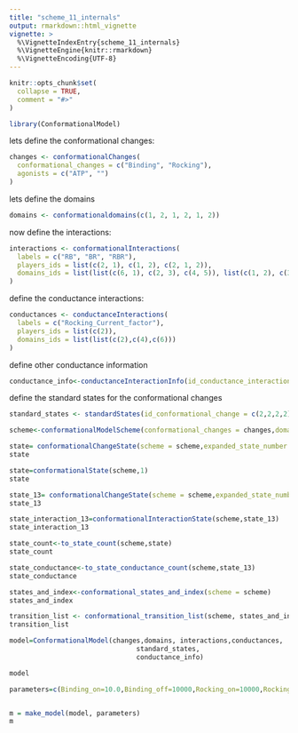 ```yaml
---
title: "scheme_11_internals"
output: rmarkdown::html_vignette
vignette: >
  %\VignetteIndexEntry{scheme_11_internals}
  %\VignetteEngine{knitr::rmarkdown}
  %\VignetteEncoding{UTF-8}
---
```


```r
knitr::opts_chunk$set(
  collapse = TRUE,
  comment = "#>"
)
```

```r
library(ConformationalModel)

```



lets define the conformational changes: 

```r

changes <- conformationalChanges(
  conformational_changes = c("Binding", "Rocking"),
  agonists = c("ATP", "")
)

```

lets define the domains
```r

domains <- conformationaldomains(c(1, 2, 1, 2, 1, 2))

```



now define the interactions: 
```r
interactions <- conformationalInteractions(
  labels = c("RB", "BR", "RBR"),
  players_ids = list(c(2, 1), c(1, 2), c(2, 1, 2)),
  domains_ids = list(list(c(6, 1), c(2, 3), c(4, 5)), list(c(1, 2), c(3, 4), c(5, 6)), list(c(6, 1, 2), c(2, 3, 4), c(4, 5, 6)))
)

```



define the conductance interactions: 
```r

conductances <- conductanceInteractions(
  labels = c("Rocking_Current_factor"),
  players_ids = list(c(2)),
  domains_ids = list(list(c(2),c(4),c(6)))
)

```


define other conductance information

```r
conductance_info<-conductanceInteractionInfo(id_conductance_interaction = 1,kind = "equilibrium", leakeage_label = "Leakeage_current_ratio")

```


define the standard states for the conformational changes
```r

standard_states <- standardStates(id_conformational_change = c(2,2,2,2),id_interaction = c(1,2,3,3) ,pos_within_interaction = c(1,2,1,3) ,count =c(1,1,1,1) )

```









```r
scheme<-conformationalModelScheme(conformational_changes = changes,domains = domains,interactions = interactions,conductaces = conductances)
```



```r
state= conformationalChangeState(scheme = scheme,expanded_state_number = 11)
state
```



```r
state=conformationalState(scheme,1)
state
```


```r
state_13= conformationalChangeState(scheme = scheme,expanded_state_number = 14)
state_13
```



```r
state_interaction_13=conformationalInteractionState(scheme,state_13)
state_interaction_13
```

```r

state_count<-to_state_count(scheme,state)
state_count

```
```r
state_conductance<-to_state_conductance_count(scheme,state_13)
state_conductance
```
```r

states_and_index<-conformational_states_and_index(scheme = scheme)
states_and_index

```




```r
transition_list <- conformational_transition_list(scheme, states_and_index) 
transition_list

```










```r
model=ConformationalModel(changes,domains, interactions,conductances,
                                standard_states,
                                conductance_info)

model
```
```r
parameters=c(Binding_on=10.0,Binding_off=10000,Rocking_on=10000,Rocking_off=100,RB=10, RB_0 =1,RB_1= 1, BR=10, BR_0=1, BR_1=1,RBR= 1, RBR_0=1, RBR_1=1, RBR_2=1, Rocking_Current_factor=10, Leakeage_current_ratio=1e-6)


m = make_model(model, parameters)
m
```


